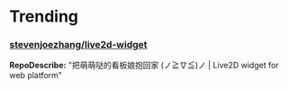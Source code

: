 
# Trending

### [stevenjoezhang/live2d-widget](https://github.com/stevenjoezhang/live2d-widget)
**RepoDescribe:** "把萌萌哒的看板娘抱回家 (ノ≧∇≦)ノ | Live2D widget for web platform"
  